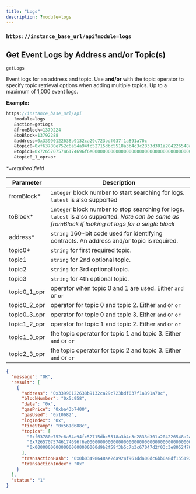 ```yaml
---
title: "Logs"
description: ?module=logs
---
```


### `https://instance_base_url/api?module=logs`

## Get Event Logs by Address and/or Topic(s)

`getLogs`

Event logs for an address and topic. Use **and/or** with the topic operator to specify topic retrieval options when adding multiple topics. Up to a maximum of 1,000 event logs.

**Example:**

```javascript
https://instance_base_url/api
   ?module=logs
   &action=getLogs
   &fromBlock=1379224
   &toBlock=13792288
   &address=0x33990122638b9132ca29c723bdf037f1a891a70c
   &topic0=0xf63780e752c6a54a94fc52715dbc5518a3b4c3c2833d301a204226548a2a8545
   &topic1=0x72657075746174696f6e00000000000000000000000000000000000000000000
   &topic0_1_opr=or
```

*\*=required field*

<Tabs>
<Tab title="Request Params">

| Parameter      | Description                                                                                                                                          |
| -------------- | ---------------------------------------------------------------------------------------------------------------------------------------------------- |
| fromBlock\*    | `integer` block number to start searching for logs. `latest` is also supported                                                                       |
| toBlock\*      | `integer` block number to stop searching for logs. `latest` is also supported. *Note can be same as fromBlock if looking at logs for a single block* |
| address\*      | `string` 160-bit code used for identifying contracts. An address and/or topic is required.                                                           |
| topic0\*       | `string` for first required topic.                                                                                                                   |
| topic1         | `string` for 2nd optional topic.                                                                                                                     |
| topic2         | `string` for 3rd optional topic.                                                                                                                     |
| topic3         | `string` for 4th optional topic.                                                                                                                     |
| topic0\_1\_opr | operator when topic 0 and 1 are used. Either `and` or `or`                                                                                           |
| topic0\_2\_opr | operator for topic 0 and topic 2. Either `and` or `or`                                                                                               |
| topic0\_3\_opr | operator for topic 0 and topic 3. Either `and` or `or`                                                                                               |
| topic1\_2\_opr | operator for topic 1 and topic 2. Either `and` or `or`                                                                                               |
| topic1\_3\_opr | the topic operator for topic 1 and topic 3. Either `and` or `or`                                                                                     |
| topic2\_3\_opr | the topic operator for topic 2 and topic 3. Either `and` or `or`                                                                                     |

</Tab>
<Tab title="Example Result">

```json
{
  "message": "OK",
  "result": [
    {
      "address": "0x33990122638b9132ca29c723bdf037f1a891a70c",
      "blockNumber": "0x5c958",
      "data": "0x",
      "gasPrice": "0xba43b7400",
      "gasUsed": "0x10682",
      "logIndex": "0x",
      "timeStamp": "0x561d688c",
      "topics": [
        "0xf63780e752c6a54a94fc52715dbc5518a3b4c3c2833d301a204226548a2a8545",
        "0x72657075746174696f6e00000000000000000000000000000000000000000000",
        "0x000000000000000000000000d9b2f59f3b5c7b3c67047d2f03c3e8052470be92"
      ],
      "transactionHash": "0x0b03498648ae2da924f961dda00dc6bb0a8df15519262b7e012b7d67f4bb7e83",
      "transactionIndex": "0x"
    }
  ],
  "status": "1"
}
```
</Tab>
</Tabs>

